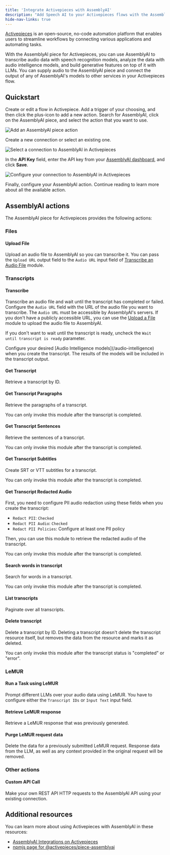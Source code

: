 ```yaml
---
title: 'Integrate Activepieces with AssemblyAI'
description: "Add Speech AI to your Activepieces flows with the AssemblyAI piece."
hide-nav-links: true
---
```



  





[Activepieces](https://www.activepieces.com/) is an open-source, no-code automation platform that enables users to streamline workflows by connecting various applications and automating tasks.

With the AssemblyAI piece for Activepieces, you can use AssemblyAI to transcribe audio data with speech recognition models, analyze the data with audio intelligence models, and build generative features on top of it with LLMs.
You can supply audio to the AssemblyAI piece and connect the output of any of AssemblyAI's models to other services in your Activepieces flow.




## Quickstart

<Steps>
<Step>
Create or edit a flow in Activepiece. Add a trigger of your choosing, and then click the plus-icon to add a new action.
Search for AssemblyAI, click on the AssemblyAI piece, and select the action that you want to use.

![Add an AssemblyAI piece action](../../assets/img/integrations/activepieces/add-action.png)

</Step>
<Step>

Create a new connection or select an existing one.

![Select a connection to AssemblyAI in Activepieces](../../assets/img/integrations/activepieces/select-api-key.png)

In the **API Key** field, enter the API key from your [AssemblyAI dashboard](https://www.assemblyai.com/app/api-keys), and click **Save**.

![Configure your connection to AssemblyAI in Activepieces](../../assets/img/integrations/activepieces/configure-api-key.png)

</Step>
<Step>

Finally, configure your AssemblyAI action. Continue reading to learn more about all the available action.

</Step>
</Steps>


## AssemblyAI actions

The AssemblyAI piece for Activepieces provides the following actions:

### Files

#### Upload File

Upload an audio file to AssemblyAI so you can transcribe it.
You can pass the `Upload URL` output field to the `Audio URL` input field of [Transcribe an Audio File](#transcribe-an-audio-file) module.

### Transcripts

#### Transcribe

Transcribe an audio file and wait until the transcript has completed or failed.
Configure the `Audio URL` field with the URL of the audio file you want to transcribe.
The `Audio URL` must be accessible by AssemblyAI's servers.
If you don't have a publicly accessible URL, you can use the [Upload a File](#upload-a-file) module to upload the audio file to AssemblyAI.

If you don't want to wait until the transcript is ready, uncheck the `Wait until transcript is ready` parameter.

<Info>
Configure your desired [Audio Intelligence models](/audio-intelligence) when you create the transcript.
The results of the models will be included in the transcript output.
</Info>

#### Get Transcript

Retrieve a transcript by ID.

#### Get Transcript Paragraphs

Retrieve the paragraphs of a transcript.

<Note>
You can only invoke this module after the transcript is completed.
</Note>

#### Get Transcript Sentences

Retrieve the sentences of a transcript.

<Note>
You can only invoke this module after the transcript is completed.
</Note>

#### Get Transcript Subtitles

Create SRT or VTT subtitles for a transcript.

<Note>
You can only invoke this module after the transcript is completed.
</Note>

#### Get Transcript Redacted Audio

First, you need to configure PII audio redaction using these fields when you create the transcript:
- `Redact PII`: `Checked`
- `Redact PII Audio`: `Checked`
- `Redact PII Policies`: Configure at least one PII policy

Then, you can use this module to retrieve the redacted audio of the transcript.

<Note>
You can only invoke this module after the transcript is completed.
</Note>

#### Search words in transcript

Search for words in a transcript.

<Note>
You can only invoke this module after the transcript is completed.
</Note>

#### List transcripts

Paginate over all transcripts.

#### Delete transcript

Delete a transcript by ID.
Deleting a transcript doesn't delete the transcript resource itself, but removes the data from the resource and marks it as deleted.

<Note>
You can only invoke this module after the transcript status is "completed" or "error".
</Note>

### LeMUR

#### Run a Task using LeMUR

Prompt different LLMs over your audio data using LeMUR.
You have to configure either the `Transcript IDs` or `Input Text` input field.

#### Retrieve LeMUR response

Retrieve a LeMUR response that was previously generated.

#### Purge LeMUR request data

Delete the data for a previously submitted LeMUR request.
Response data from the LLM, as well as any context provided in the original request will be removed.

### Other actions

#### Custom API Call

Make your own REST API HTTP requests to the AssemblyAI API using your existing connection.




## Additional resources

You can learn more about using Activepieces with AssemblyAI in these resources:

- [AssemblyAI Integrations on Activepieces](https://www.activepieces.com/pieces/assemblyai)
- [npmjs page for @activepieces/piece-assemblyai](https://www.npmjs.com/package/@activepieces/piece-assemblyai)



